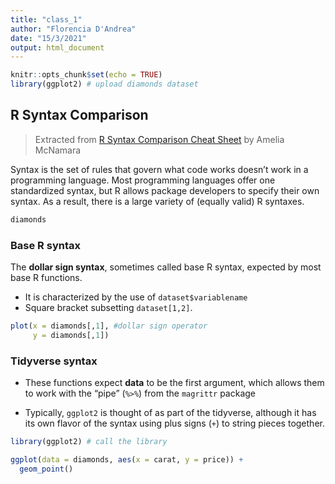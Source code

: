 ```yaml
---
title: "class_1"
author: "Florencia D'Andrea"
date: "15/3/2021"
output: html_document
---
```


```r
knitr::opts_chunk$set(echo = TRUE)
library(ggplot2) # upload diamonds dataset
```

## R Syntax Comparison 

> Extracted from [R Syntax Comparison Cheat Sheet](https://www.amelia.mn/blog/teaching/2018/02/11/Syntax-comparison.html) by Amelia McNamara

Syntax is the set of rules that govern what code works doesn’t work in a programming language. Most programming languages offer one standardized syntax, but R allows package developers to specify their own syntax. As a result, there is a large variety of (equally valid) R syntaxes. 

```r
diamonds
```



### Base R syntax

The **dollar sign syntax**, sometimes called base R syntax, expected by most base R functions. 

* It is characterized by the use of `dataset$variablename`
* Square bracket subsetting
`dataset[1,2]`.


```r

plot(x = diamonds[,1], #dollar sign operator
     y = diamonds[,1])

```

### Tidyverse syntax

* These functions expect **data** to be the first argument, which allows them to work with the “pipe” (`%>%`) from the `magrittr` package

* Typically, `ggplot2` is thought of as part of the tidyverse, although it has its own flavor of the syntax using plus signs (`+`) to string pieces together. 

```r

library(ggplot2) # call the library

ggplot(data = diamonds, aes(x = carat, y = price)) + 
  geom_point()

```

## 
